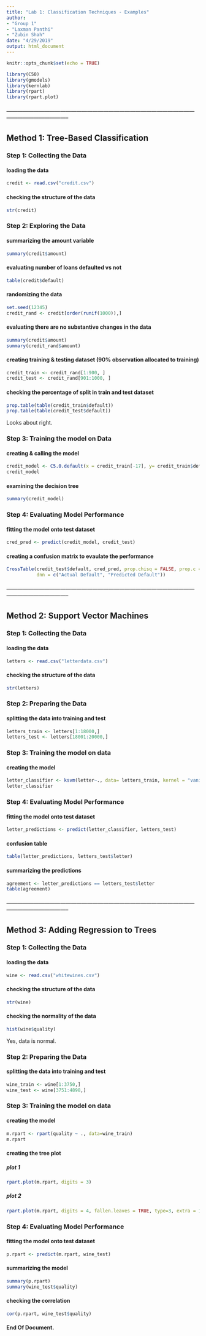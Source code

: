 ```yaml
---
title: "Lab 1: Classification Techniques - Examples"
author:
- "Group 1"
- "Laxman Panthi"
- "Zubin Shah"
date: "4/29/2019"
output: html_document
---
```


```r
knitr::opts_chunk$set(echo = TRUE)
```

```r
library(C50)
library(gmodels)
library(kernlab)
library(rpart)
library(rpart.plot)
```

###### -------------------------------------------------------------------------------------------------------------------------------------------- ######

## Method 1: Tree-Based Classification 

### Step 1: Collecting the Data

#### loading the data
```r
credit <- read.csv("credit.csv")
```

#### checking the structure of the data
```r
str(credit)
```

### Step 2: Exploring the Data

#### summarizing the amount variable
```r
summary(credit$amount)
```

#### evaluating number of loans defaulted vs not
```r
table(credit$default)
```

#### randomizing the data
```r
set.seed(12345)
credit_rand <- credit[order(runif(1000)),]
```

#### evaluating there are no substantive changes in the data
```r
summary(credit$amount)
summary(credit_rand$amount)
```

#### creating training & testing dataset (90% observation allocated to training)
```r
credit_train <- credit_rand[1:900, ]
credit_test <- credit_rand[901:1000, ]
```

#### checking the percentage of split in train and test dataset
```r
prop.table(table(credit_train$default))
prop.table(table(credit_test$default))
```
Looks about right.

### Step 3: Training the model on Data

#### creating & calling the model
```r
credit_model <- C5.0.default(x = credit_train[-17], y= credit_train$default)
credit_model
```

#### examining the decision tree
```r
summary(credit_model)
```

### Step 4: Evaluating Model Performance

#### fitting the model onto test dataset
```r
cred_pred <- predict(credit_model, credit_test)
```

#### creating a confusion matrix to evaulate the performance
```r
CrossTable(credit_test$default, cred_pred, prop.chisq = FALSE, prop.c = FALSE, prop.r = FALSE, 
           dnn = c("Actual Default", "Predicted Default"))
```


###### -------------------------------------------------------------------------------------------------------------------------------------------- ######

## Method 2: Support Vector Machines

### Step 1: Collecting the Data

#### loading the data
```r
letters <- read.csv("letterdata.csv")
```

#### checking the structure of the data
```r
str(letters)
```

### Step 2: Preparing  the Data

#### splitting the data into training and test
```r
letters_train <- letters[1:18000,]
letters_test <- letters[18001:20000,]
```

### Step 3: Training the model on data

#### creating the model
```r
letter_classifier <- ksvm(letter~., data= letters_train, kernel = "vanilladot")
letter_classifier
```

### Step 4: Evaluating Model Performance

#### fitting the model onto test dataset
```r
letter_predictions <- predict(letter_classifier, letters_test)
```

#### confusion table
```r
table(letter_predictions, letters_test$letter)
```

#### summarizing the predictions
```r
agreement <- letter_predictions == letters_test$letter
table(agreement)
```

###### -------------------------------------------------------------------------------------------------------------------------------------------- ######

## Method 3: Adding Regression to Trees

### Step 1: Collecting the Data

#### loading the data
```r
wine <- read.csv("whitewines.csv")
```

#### checking the structure of the data
```r
str(wine)
```

#### checking the normality of the data
```r
hist(wine$quality)
```
Yes, data is normal.

### Step 2: Preparing  the Data

#### splitting the data into training and test
```r
wine_train <- wine[1:3750,]
wine_test <- wine[3751:4898,]
```

### Step 3: Training the model on data

#### creating the model
```r
m.rpart <- rpart(quality ~ ., data=wine_train)
m.rpart
```

#### creating the tree plot

##### plot 1
```r
rpart.plot(m.rpart, digits = 3)
```

##### plot 2
```r
rpart.plot(m.rpart, digits = 4, fallen.leaves = TRUE, type=3, extra = 101)
```

### Step 4: Evaluating Model Performance

#### fitting the model onto test dataset
```r
p.rpart <- predict(m.rpart, wine_test)
```

#### summarizing the model
```r
summary(p.rpart)
summary(wine_test$quality)
```

#### checking the correlation
```r
cor(p.rpart, wine_test$quality)
```

#### End Of Document.
